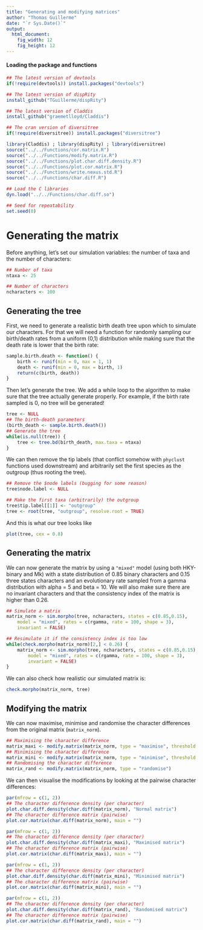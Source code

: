 ```yaml
---
title: "Generating and modifying matrices"
author: "Thomas Guillerme"
date: "`r Sys.Date()`"
output:
  html_document:
    fig_width: 12
    fig_height: 12
---
```



#### Loading the package and functions

```r
## The latest version of devtools
if(!require(devtools)) install.packages("devtools")

## The latest version of dispRity 
install_github("TGuillerme/dispRity")

## The latest version of Claddis
install_github("graemetlloyd/Claddis")

## The cran version of diversitree
if(!require(diversitree)) install.packages("diversitree")
```

```r
library(Claddis) ; library(dispRity) ; library(diversitree)
source("../../Functions/cor.matrix.R")
source("../../Functions/modify.matrix.R")
source("../../Functions/plot.char.diff.density.R")
source("../../Functions/plot.cor.matrix.R")
source("../../Functions/write.nexus.std.R")
source("../../Functions/char.diff.R")

## Load the C libraries
dyn.load("../../Functions/char.diff.so")

## Seed for repeatability
set.seed(0)
```

Generating the matrix
===============

Before anything, let's set our simulation variables: the number of taxa and the number of characters:

```r
## Number of taxa
ntaxa <- 25

## Number of characters
ncharacters <- 100
```

Generating the tree
-----------------------------------

First, we need to generate a realistic birth death tree upon which to simulate our characters.
For that we will need a function for randomly sampling our birth/death rates from a uniform (0,1) distribution while making sure that the death rate is lower that the birth rate:

```r
sample.birth.death <- function() {
    birth <- runif(min = 0, max = 1, 1)
    death <- runif(min = 0, max = birth, 1)
    return(c(birth, death))
}
```

Then let's generate the tree.
We add a while loop to the algorithm to make sure that the tree actually generate properly.
For example, if the birth rate sampled is 0, no tree will be generated!

```r
tree <- NULL
## The birth-death parameters
(birth_death <- sample.birth.death())
## Generate the tree
while(is.null(tree)) {
    tree <- tree.bd(birth_death, max.taxa = ntaxa)
}
```

We can then remove the tip labels (that conflict somehow with `phyclust` functions used downstream) and arbitrarily set the first species as the outgroup (thus rooting the tree).

```r
## Remove the $node labels (bugging for some reason)
tree$node.label <- NULL

## Make the first taxa (arbitrarily) the outgroup
tree$tip.label[[1]] <- "outgroup"
tree <- root(tree, "outgroup", resolve.root = TRUE)
```

And this is what our tree looks like

```r
plot(tree, cex = 0.8)

```
<!-- ```{r}
## Save the tree
simulationID = "0001"
write.nexus(tree, file = paste(ntaxa,"t_", ncharacters, "c_", simulationID, "_truetree.nex", sep = ""))
``` -->

Generating the matrix
-----------------------------------

We can now generate the matrix by using a `"mixed"` model (using both HKY-binary and Mk) with a state distribution of 0.85 binary characters and 0.15 three states characters and an evolutionary rate sampled from a gamma distribution with alpha = 5 and beta = 10.
We will also make sure there are no invariant characters and that the consistency index of the matrix is higher than 0.26.

```r
## Simulate a matrix
matrix_norm <- sim.morpho(tree, ncharacters, states = c(0.85,0.15),
    model = "mixed", rates = c(rgamma, rate = 100, shape = 3),
    invariant = FALSE)

## Resimulate it if the consistency index is too low
while(check.morpho(matrix_norm)[2,] < 0.26) {
    matrix_norm <- sim.morpho(tree, ncharacters, states = c(0.85,0.15),
        model = "mixed", rates = c(rgamma, rate = 100, shape = 3),
        invariant = FALSE)
}
```

We can also check how realistic our simulated matrix is:

```r
check.morpho(matrix_norm, tree)
```

Modifying the matrix
-----------------------------------

We can now maximise, minimise and randomise the character differences from the original matrix (`matrix_norm`).

```r
## Maximising the character difference
matrix_maxi <- modify.matrix(matrix_norm, type = "maximise", threshold = 0.25)
## Minimising the character difference
matrix_mini <- modify.matrix(matrix_norm, type = "minimise", threshold = 0.75)
## Randomising the character difference
matrix_rand <- modify.matrix(matrix_norm, type = "randomise")
```

We can then visualise the modifications by looking at the pairwise character differences:

```r
par(mfrow = c(1, 2))
## The character difference density (per character)
plot.char.diff.density(char.diff(matrix_norm), "Normal matrix")
## The character difference matrix (pairwise)
plot.cor.matrix(char.diff(matrix_norm), main = "")
```

```r
par(mfrow = c(1, 2))
## The character difference density (per character)
plot.char.diff.density(char.diff(matrix_maxi), "Maximised matrix")
## The character difference matrix (pairwise)
plot.cor.matrix(char.diff(matrix_maxi), main = "")
```

```r
par(mfrow = c(1, 2))
## The character difference density (per character)
plot.char.diff.density(char.diff(matrix_mini), "Minimised matrix")
## The character difference matrix (pairwise)
plot.cor.matrix(char.diff(matrix_mini), main = "")
```

```r
par(mfrow = c(1, 2))
## The character difference density (per character)
plot.char.diff.density(char.diff(matrix_rand), "Randomised matrix")
## The character difference matrix (pairwise)
plot.cor.matrix(char.diff(matrix_rand), main = "")
```